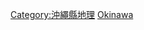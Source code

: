 {{Template:Category:都道府縣|的郡|top=日本的郡|}}

[[Category:沖繩縣地理|Category:沖繩縣地理]]
[[Category:日本的郡|Okinawa]]